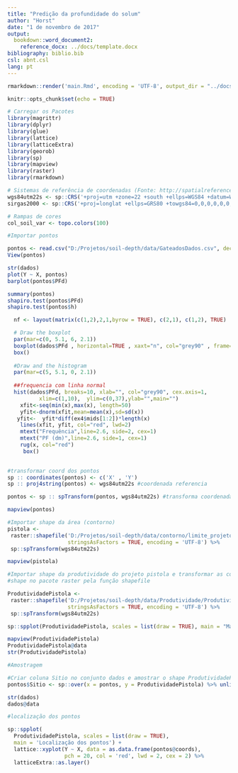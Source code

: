 ```yaml
---
title: "Predição da profundidade do solum"
author: "Horst"
date: "1 de novembro de 2017"
output:
  bookdown::word_document2:
    reference_docx: ../docs/template.docx
bibliography: biblio.bib
csl: abnt.csl
lang: pt
---
```


```r
rmarkdown::render('main.Rmd', encoding = 'UTF-8', output_dir = "../docs")
```

```r
knitr::opts_chunk$set(echo = TRUE)
```

```r
# Carregar os Pacotes
library(magrittr)
library(dplyr)
library(glue)
library(lattice)
library(latticeExtra)
library(georob)
library(sp)
library(mapview)
library(raster)
library(rmarkdown)

# Sistemas de referência de coordenadas (Fonte: http://spatialreference.org/ref/epsg/)
wgs84utm22s <- sp::CRS('+proj=utm +zone=22 +south +ellps=WGS84 +datum=WGS84 +units=m +no_defs')
sirgas2000 <- sp::CRS('+proj=longlat +ellps=GRS80 +towgs84=0,0,0,0,0,0,0 +no_defs')

# Rampas de cores
col_soil_var <- topo.colors(100)
```

```r
#Importar pontos

pontos <- read.csv("D:/Projetos/soil-depth/data/GateadosDados.csv", dec = ".", sep= ";", stringsAsFactors = FALSE)
View(pontos)

```

```r
str(dados)
plot(Y ~ X, pontos)
barplot(pontos$PFd)

summary(pontos)
shapiro.test(pontos$PFd)
shapiro.test(pontos$h)
```

```r
  nf <- layout(matrix(c(1,2),2,1,byrow = TRUE), c(2,1), c(1,2), TRUE)

  # Draw the boxplot 
  par(mar=c(0, 5.1, 6, 2.1))
  boxplot(dados$PFd , horizontal=TRUE , xaxt="n", col="grey90" , frame=F)
  box()
  
  #Draw and the histogram 
  par(mar=c(5, 5.1, 0, 2.1))
  
  ##frequencia com linha normal
  hist(dados$PFd, breaks=10, xlab="", col="grey90", cex.axis=1,
          xlim=c(1,10),  ylim=c(0,37),ylab="",main="") 
    xfit<-seq(min(x),max(x), length=50) 
    yfit<-dnorm(xfit,mean=mean(x),sd=sd(x)) 
   yfit<-  yfit*diff(ex4$mids[1:2])*length(x) 
    lines(xfit, yfit, col="red", lwd=2) 
    mtext("Frequência",line=2.6, side=2, cex=1) 
    mtext("PF (dm)",line=2.6, side=1, cex=1) 
    rug(x, col="red")
     box()
     

```

```r
#transformar coord dos pontos
sp :: coordinates(pontos) <- c('X' , 'Y')
sp :: proj4string(pontos) <- wgs84utm22s #coordenada referencia

pontos <- sp :: spTransform(pontos, wgs84utm22s) #transforma coordenada para wgs84

mapview(pontos)
```

```r
#Importar shape da área (contorno)
pistola <- 
 raster::shapefile('D:/Projetos/soil-depth/data/contorno/limite_projeto.shp',
                   stringsAsFactors = TRUE, encoding = 'UTF-8') %>%
 sp::spTransform(wgs84utm22s)

mapview(pistola)
```

```r
#Importar shape da produtividade do projeto pistola e transformar as coordenadas
#shape no pacote raster pela função shapefile

ProdutividadePistola <- 
 raster::shapefile('D:/Projetos/soil-depth/data/Produtividade/ProdutividadePistola.shp',
                   stringsAsFactors = TRUE, encoding = 'UTF-8') %>%
 sp::spTransform(wgs84utm22s)

sp::spplot(ProdutividadePistola, scales = list(draw = TRUE), main = "Mapa Sítio")

mapview(ProdutividadePistola)
ProdutividadePistola@data
str(ProdutividadePistola)

```

```r
#Amostragem

#Criar coluna Sitio no conjunto dados e amostrar o shape ProdutividadePistola nos 102 pontos
pontos$Sitio <- sp::over(x = pontos, y = ProdutividadePistola) %>% unlist()

str(dados)
dados@data

```

```r
#localização dos pontos

sp::spplot(
  ProdutividadePistola, scales = list(draw = TRUE),
  main = 'Localização dos pontos') +
  lattice::xyplot(Y ~ X, data = as.data.frame(pontos@coords),
                  pch = 20, col = 'red', lwd = 2, cex = 2) %>%
  latticeExtra::as.layer()
```




###########################################



